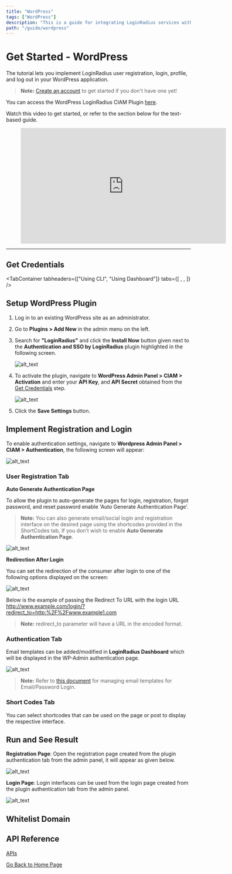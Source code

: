 ```yaml
---
title: "WordPress"
tags: ["WordPress"]
description: "This is a guide for integrating LoginRadius services with Wordpress application."
path: "/guide/wordpress"
---
```




# Get Started - WordPress
The tutorial lets you implement LoginRadius user registration, login, profile, and log out in your WordPress application.

> **Note:** <a href="https://accounts.loginradius.com/auth.aspx?return_url=https://dashboard.loginradius.com/login&action=register" target="_blank">Create an account</a> to get started if you don't have one yet!

You can access the WordPress LoginRadius CIAM Plugin <a href="https://wordpress.org/plugins/loginradius-customer-identity-and-access-management/" target="_blank">here</a>.

Watch this video to get started, or refer to the section below for the text-based guide.

<figure class="video_container">
<iframe width="560" height="315" src="https://www.youtube.com/embed/Njxtvu7KBMg" frameborder="0" allow="accelerometer; autoplay; clipboard-write; encrypted-media; gyroscope; picture-in-picture" allowfullscreen></iframe></figure>


---

## Get Credentials

<TabContainer
  tabheaders={["Using CLI", "Using Dashboard"]}
  tabs={[
    <Tab>
      <SOTT />
    </Tab>,
    <Tab>
      <SottDashboard />
    </Tab>,
  ]}
/>

## Setup WordPress Plugin

1. Log in to an existing WordPress site as an administrator.

2. Go to **Plugins > Add New** in the admin menu on the left.

3. Search for **"LoginRadius"** and click the **Install Now** button given next to the **Authentication and SSO by LoginRadius** plugin highlighted in the following screen.

   ![alt_text](images/Wordpress-plugin-install.png "image_tooltip")

4. To activate the plugin, navigate to **WordPress Admin Panel > CIAM > Activation** and enter your **API Key**, and **API Secret** obtained from the [Get Credentials](#get-credentials) step.

   ![alt_text](images/plugin-activation.png "image_tooltip")

5. Click the **Save Settings** button.

## Implement Registration and Login

To enable authentication settings, navigate to **Wordpress Admin Panel > CIAM > Authentication**, the following screen will appear:

![alt_text](images/ciam-user-registration.png "image_tooltip")
 
### User Registration Tab

**Auto Generate Authentication Page**

To allow the plugin to auto-generate the pages for login, registration, forgot password, and reset password enable 'Auto Generate Authentication Page'.

> **Note:** You can also generate email/social login and registration interface on the desired page using the shortcodes provided in the ShortCodes tab, If you don’t wish to enable **Auto Generate Authentication Page**.
 
![alt_text](images/auto-generate-auth-page.png "image_tooltip")


**Redirection After Login**

You can set the redirection of the consumer after login to one of the following options displayed on the screen:

![alt_text](images/redirect-to-custom-url.png "image_tooltip")

Below is the example of passing the Redirect To URL with the login URL
http://www.example.com/login/?redirect_to=http:%2F%2Fwww.example1.com

> **Note:** redirect_to parameter will have a URL in the encoded format.

### Authentication Tab

Email templates can be added/modified in **LoginRadius Dashboard** which will be displayed in the WP-Admin authentication page.

![alt_text](images/auth-email-template.png "image_tooltip")
 
> **Note:** Refer to [this document](/guide/emailpassword-login) for managing email templates for Email/Password Login.

### Short Codes Tab

You can select shortcodes that can be used on the page or post to display the respective interface. 

## Run and See Result

**Registration Page**: Open the registration page created from the plugin authentication tab from the admin panel, it will appear as given below. 

![alt_text](images/register.png "image_tooltip")

**Login Page**: Login interfaces can be used from the login page created from the plugin authentication tab from the admin panel.

![alt_text](images/login.png "image_tooltip")

## Whitelist Domain

<DomainDoc />


## API Reference

[APIs](/#api)


[Go Back to Home Page](/)
